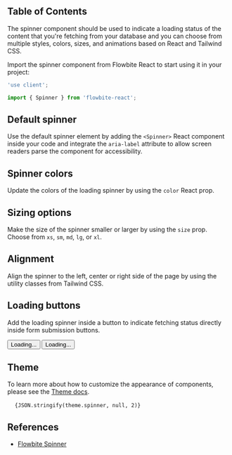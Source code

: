 
## Table of Contents

The spinner component should be used to indicate a loading status of the content that you're fetching from your database and you can choose from multiple styles, colors, sizes, and animations based on React and Tailwind CSS.

Import the spinner component from Flowbite React to start using it in your project:

```jsx
'use client';

import { Spinner } from 'flowbite-react';
```

## Default spinner

Use the default spinner element by adding the `<Spinner>` React component inside your code and integrate the `aria-label` attribute to allow screen readers parse the component for accessibility.

<CodePreview title="Default spinner">
  <Spinner aria-label="Default status example" />
</CodePreview>

## Spinner colors

Update the colors of the loading spinner by using the `color` React prop.

<CodePreview title="Colors" className="flex flex-wrap gap-2">
  <Spinner color="info" aria-label="Info spinner example" />
  <Spinner color="success" aria-label="Success spinner example" />
  <Spinner color="failure" aria-label="Failure spinner example" />
  <Spinner color="warning" aria-label="Warning spinner example" />
  <Spinner color="pink" aria-label="Pink spinner example" />
  <Spinner color="purple" aria-label="Purple spinner example" />
</CodePreview>

## Sizing options

Make the size of the spinner smaller or larger by using the `size` prop. Choose from `xs`, `sm`, `md`, `lg`, or `xl`.

<CodePreview title="Sizing" className="flex flex-wrap items-center gap-2">
  <Spinner aria-label="Extra small spinner example" size="xs" />
  <Spinner aria-label="Small spinner example" size="sm" />
  <Spinner aria-label="Medium sized spinner example" size="md" />
  <Spinner aria-label="Large spinner example" size="lg" />
  <Spinner aria-label="Extra large spinner example" size="xl" />
</CodePreview>

## Alignment

Align the spinner to the left, center or right side of the page by using the utility classes from Tailwind CSS.

<CodePreview importFlowbiteReact="Spinner" title="Alignment" className="flex flex-col gap-2">
  <div className="text-left">
    <Spinner aria-label="Left-aligned spinner example" />
  </div>
  <div className="text-center">
    <Spinner aria-label="Center-aligned spinner example" />
  </div>
  <div className="text-right">
    <Spinner aria-label="Right-aligned spinner example" />
  </div>
</CodePreview>

## Loading buttons

Add the loading spinner inside a button to indicate fetching status directly inside form submission buttons.

<CodePreview importFlowbiteReact="Button, Spinner" title="Buttons" className="flex flex-row gap-3">
  <Button>
    <Spinner aria-label="Spinner button example" />
    <span className="pl-3">Loading...</span>
  </Button>
  <Button color="gray">
    <Spinner aria-label="Alternate spinner button example" />
    <span className="pl-3">Loading...</span>
  </Button>
</CodePreview>

## Theme

To learn more about how to customize the appearance of components, please see the [Theme docs](/docs/customize/theme).

<pre className="language-tsx">
  <code>{JSON.stringify(theme.spinner, null, 2)}</code>
</pre>

## References

- [Flowbite Spinner](https://flowbite.com/docs/components/spinner/)
